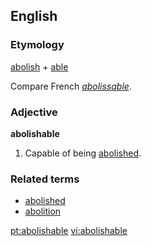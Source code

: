 ==English==

===Etymology===
[[abolish]] + [[able]]

Compare French ''[[abolissable]]''.

===Adjective===
'''abolishable'''

#Capable of being [[abolished]].
===Related terms===
* [[abolished]]
* [[abolition]]

[[pt:abolishable]]
[[vi:abolishable]]